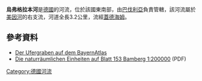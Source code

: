 {{Coord|50.019494|N|10.347723|E|display=title}}
'''烏弗格拉本河'''是[[德國|德國]]的河流，位於該國東南部，由[[巴伐利亞|巴伐利亞]]負責管轄，該河流屬於[[美因河|美因河]]的右支流，河道全長3.2公里，流經[[蓋德海姆|蓋德海姆]]。

==參考資料==
* [http://geoportal.bayern.de/bayernatlas/?zoom=10&Y=4382739.97&X=5544747.65&lang=de&topic=ba&bgLayer=tk&catalogNodes=122 Der Ufergraben auf dem BayernAtlas] {{Wayback|url=http://geoportal.bayern.de/bayernatlas/?zoom=10&Y=4382739.97&X=5544747.65&lang=de&topic=ba&bgLayer=tk&catalogNodes=122 |date=20160302033801 }}
* [http://fgg-erlangen.de/fgg/ojs/index.php/mfgg/article/download/73/60 Die naturräumlichen Einheiten auf Blatt 153 Bamberg 1:200000] {{Wayback|url=http://fgg-erlangen.de/fgg/ojs/index.php/mfgg/article/download/73/60 |date=20201111163115 }} (PDF)

{{Germany-geo-stub}}
[[Category:德國河流|Category:德國河流]]